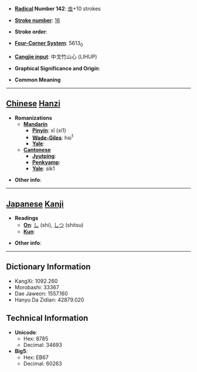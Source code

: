 * '''[[Wiktionary:Chinese radical index| Radical]] Number 142''': [[Wiktionary:Chinese radical index 虫|虫]]+10 strokes

* '''[[Wiktionary:Chinese total strokes index|Stroke number]]''': [[Wiktionary:Chinese total strokes index 16|16]]

* '''Stroke order''': 

* '''[[Wiktionary:Chinese four corner index|Four-Corner System]]''': 5613<sub>0</sub>

* '''[[Wiktionary:Chinese Cangjie index|Cangjie input]]''': 中戈竹山心 (LIHUP)

* '''Graphical Significance and Origin''': 

* '''Common Meaning'''

----

== [[Chinese]] [[Hanzi]] ==

* '''Romanizations'''
** '''[[Mandarin]]'''
*** '''[[Pinyin]]''': xī (xi1)
*** '''[[Wade-Giles]]''': hsi<sup>1</sup>
*** '''[[Yale]]''': 
** '''[[Cantonese]]'''
*** '''[[Jyutping]]''':
*** '''[[Penkyamp]]''': 
*** '''[[Yale]]''': sik1

* '''Other info''': 

----

== [[Japanese]] [[Kanji]] ==

* '''Readings'''
** '''[[On]]''': [[し]] (shi), [[しつ]] (shitsu)
** '''[[Kun]]''': 

* '''Other info''':  

----

== Dictionary Information ==

* KangXi: 1092.260
* Morobashi: 33367
* Dae Jaweon: 1557.160
* Hanyu Da Zidian: 42879.020

== Technical Information ==

* '''Unicode''':
** Hex: 8785
** Decimal: 34693
* '''Big5''':
** Hex: EB67
** Decimal: 60263